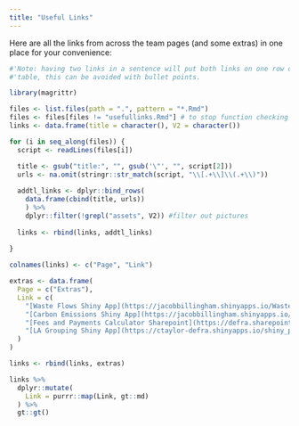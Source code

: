 ```yaml
---
title: "Useful Links"
---
```


Here are all the links from across the team pages (and some extras) in one place for your convenience:
    
```r

#'Note: having two links in a sentence will put both links on one row of the
#'table, this can be avoided with bullet points.

library(magrittr)

files <- list.files(path = ".", pattern = "*.Rmd")
files <- files[files != "usefullinks.Rmd"] # to stop function checking this script
links <- data.frame(title = character(), V2 = character())

for (i in seq_along(files)) {
  script <- readLines(files[i])

  title <- gsub("title:", "", gsub('\"', "", script[2]))
  urls <- na.omit(stringr::str_match(script, "\\[.+\\]\\(.+\\)"))
  
  addtl_links <- dplyr::bind_rows(
    data.frame(cbind(title, urls))
    ) %>% 
    dplyr::filter(!grepl("assets", V2)) #filter out pictures
  
  links <- rbind(links, addtl_links)
  
}

colnames(links) <- c("Page", "Link")

extras <- data.frame(
  Page = c("Extras"),
  Link = c(
    "[Waste Flows Shiny App](https://jacobbillingham.shinyapps.io/WasteFlows/)",
    "[Carbon Emissions Shiny App](https://jacobbillingham.shinyapps.io/CarbonVisualisations/)",
    "[Fees and Payments Calculator Sharepoint](https://defra.sharepoint.com/teams/Team1478/Extended%20Producer%20Responsibility%20for%20Packaging/Forms/AllItems.aspx?OR=Teams%2DHL&CT=1684860172742&clickparams=eyJBcHBOYW1lIjoiVGVhbXMtRGVza3RvcCIsIkFwcFZlcnNpb24iOiIyNy8yMzA0MDIwMjcwNSIsIkhhc0ZlZGVyYXRlZFVzZXIiOmZhbHNlfQ%3D%3D&id=%2Fteams%2FTeam1478%2FExtended%20Producer%20Responsibility%20for%20Packaging%2F15%20Fees%20and%20Payments%20Calculator%20%28FPC%29&viewid=ec0dda87%2Dc649%2D45d1%2Da9f9%2D150ad0e349b4)",
    "[LA Grouping Shiny App](https://ctaylor-defra.shinyapps.io/shiny_plot/)"
  )
)

links <- rbind(links, extras)

links %>%
  dplyr::mutate(
    Link = purrr::map(Link, gt::md)
  ) %>%
  gt::gt()

```
